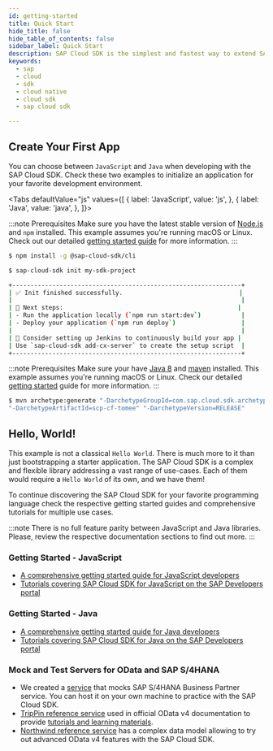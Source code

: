 ```yaml
---
id: getting-started
title: Quick Start
hide_title: false
hide_table_of_contents: false
sidebar_label: Quick Start
description: SAP Cloud SDK is the simplest and fastest way to extend SAP services and applications in the cloud.
keywords:
  - sap
  - cloud
  - sdk
  - cloud native
  - cloud sdk
  - sap cloud sdk

---
```




## Create Your First App

You can choose between `JavaScript` and `Java` when developing with the SAP Cloud SDK.
Check these two examples to initialize an application for your favorite development environment.

<Tabs
defaultValue="js"
values={[
{ label: 'JavaScript', value: 'js', },
{ label: 'Java', value: 'java', },
]}>

<TabItem value="js">

:::note Prerequisites
Make sure you have the latest stable version of [Node.js](https://nodejs.org/en/download/) and `npm` installed.
This example assumes you're running macOS or Linux.
Check out our detailed [getting started guide](../js/getting-started.mdx) for more information.
:::

```bash
$ npm install -g @sap-cloud-sdk/cli

$ sap-cloud-sdk init my-sdk-project

+---------------------------------------------------------------+
| ✅ Init finished successfully.                                |
|                                                               |
| 🚀 Next steps:                                                |
| - Run the application locally (`npm run start:dev`)           |
| - Deploy your application (`npm run deploy`)                  |
|                                                               |
| 🔨 Consider setting up Jenkins to continuously build your app |
| Use `sap-cloud-sdk add-cx-server` to create the setup script  |
+---------------------------------------------------------------+
```

</TabItem>

<TabItem value="java">

:::note Prerequisites
Make sure your have [Java 8](https://adoptopenjdk.net/) and [maven](https://maven.apache.org/install.html) installed.
This example assumes you're running macOS or Linux.
Check our detailed [getting started](../java/getting-started.mdx) guide for more information.
:::

```bash
$ mvn archetype:generate "-DarchetypeGroupId=com.sap.cloud.sdk.archetypes"\
"-DarchetypeArtifactId=scp-cf-tomee" "-DarchetypeVersion=RELEASE"
```

</TabItem>
</Tabs>

## Hello, World!

This example is not a classical `Hello World`.
There is much more to it than just bootstrapping a starter application.
The SAP Cloud SDK is a complex and flexible library addressing a vast range of use-cases.
Each of them would require a `Hello World` of its own, and we have them!

To continue discovering the SAP Cloud SDK for your favorite programming language check the respective getting started guides and comprehensive tutorials for multiple use cases.

:::note
There is no full feature parity between JavaScript and Java libraries.
Please, review the respective documentation sections to find out more.
:::

### Getting Started - JavaScript

- [A comprehensive getting started guide for JavaScript developers](../js/getting-started)
- [Tutorials covering SAP Cloud SDK for JavaScript on the SAP Developers portal](https://developers.sap.com/tutorial-navigator.html?tag=products:technology-platform/sap-cloud-sdk/sap-cloud-sdk&tag=topic:javascript)

### Getting Started - Java

- [A comprehensive getting started guide for Java developers](../java/getting-started)
- [Tutorials covering SAP Cloud SDK for Java on the SAP Developers portal](https://developers.sap.com/tutorial-navigator.html?tag=products:technology-platform/sap-cloud-sdk/sap-cloud-sdk&tag=topic:java)

### Mock and Test Servers for OData and SAP S/4HANA

- We created a [service](https://github.wdf.sap.corp/MA/book-bupa-mock-odata) that mocks SAP S/4HANA Business Partner service. You can host it on your own machine to practice with the SAP Cloud SDK.
- [TripPin reference service](https://services.odata.org/V4/TripPinServiceRW) used in official OData v4 documentation to provide [tutorials and learning materials](https://www.odata.org/getting-started/basic-tutorial/).
- [Northwind reference service](https://services.odata.org/V4/OData/) has a complex data model allowing to try out advanced OData v4 features with the SAP Cloud SDK.
